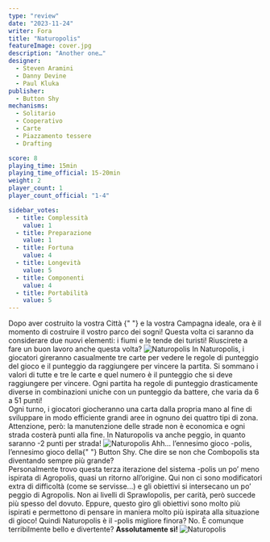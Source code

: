 ```yaml
---
type: "review"
date: "2023-11-24"
writer: Fora
title: "Naturopolis"
featureImage: cover.jpg
description: "Another one…"
designer:
  - Steven Aramini
  - Danny Devine
  - Paul Kluka
publisher:
  - Button Shy
mechanisms:
  - Solitario
  - Cooperativo
  - Carte
  - Piazzamento tessere
  - Drafting

score: 8
playing_time: 15min
playing_time_official: 15-20min
weight: 2
player_count: 1
player_count_official: "1-4"

sidebar_votes:
  - title: Complessità
    value: 1
  - title: Preparazione
    value: 1
  - title: Fortuna
    value: 4
  - title: Longevità
    value: 5
  - title: Componenti
    value: 4
  - title: Portabilità
    value: 5
---
```


<Setting>
  Dopo aver costruito la vostra <Link to="/reviews/sprawlopolis"> Città </Link>{" "}
  e la vostra <Link to="/reviews/agropolis">Campagna</Link> ideale, ora è il
  momento di costruire il vostro parco dei sogni! Questa volta ci saranno da
  considerare due nuovi elementi: i fiumi e le tende dei turisti! Riuscirete a
  fare un buon lavoro anche questa volta?
</Setting>

<img src="./game1.jpg" alt="Naturopolis" />

<Rules>
  In Naturopolis, i giocatori gireranno casualmente tre carte per vedere le
  regole di punteggio del gioco e il punteggio da raggiungere per vincere la
  partita. Si sommano i valori di tutte e tre le carte e quel numero è il
  punteggio che si deve raggiungere per vincere. Ogni partita ha regole di
  punteggio drasticamente diverse in combinazioni uniche con un punteggio da
  battere, che varia da 6 a 51 punti! <br />
  Ogni turno, i giocatori giocheranno una carta dalla propria mano al fine di sviluppare
  in modo efficiente grandi aree in ognuno dei quattro tipi di zona. Attenzione,
  però: la manutenzione delle strade non è economica e ogni strada costerà punti
  alla fine. In Naturopolis va anche peggio, in quanto saranno -2 punti per strada!
</Rules>

<img src="./game2.jpg" alt="Naturopolis" />

<Feedback>
  Ahh… l’ennesimo gioco -polis, l’ennesimo gioco della{" "}
  <Link to="/publishers/button-shy">Button Shy</Link>. Che dire se non che
  Combopolis sta diventando sempre più grande? <br />
  Personalmente trovo questa terza iterazione del sistema -polis un po’ meno ispirata
  di Agropolis, quasi un ritorno all’origine. Qui non ci sono modificatori extra
  di difficoltà (come se servisse...) e gli obiettivi si intersecano un po’ peggio
  di Agropolis. Non ai livelli di Sprawlopolis, per carità, però succede più spesso
  del dovuto. Eppure, questo giro gli obiettivi sono molto più ispirati e permettono
  di pensare in maniera molto più ispirata alla situazione di gioco! Quindi Naturopolis
  è il -polis migliore finora? No. È comunque terribilmente bello e divertente? <strong>
    Assolutamente sì!
  </strong>
</Feedback>

<img src="./game3.jpg" alt="Naturopolis" />
